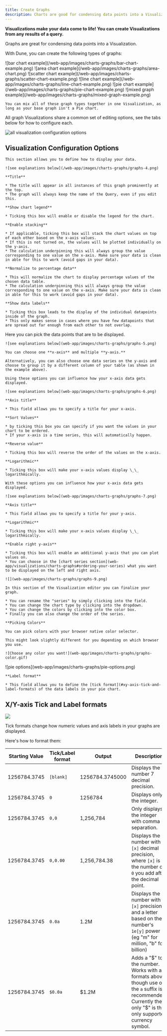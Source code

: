 ```yaml
---
title: Create Graphs
description: Charts are good for condensing data points into a Visualization. Learn how to make them here
---
```


**Visualizations make your data come to life! You can create Visualizations from any results of a query.**

Graphs are great for condensing data points into a Visualization.

With Dune, you can create the following types of graphs:

<Tabs>
  <Tab title="Bar charts">
    ![bar chart example](/web-app/images/charts-graphs/bar-chart-example.png)
  </Tab>
  <Tab title="Area charts">
    ![area chart example](/web-app/images/charts-graphs/area-chart.png)
  </Tab>
  <Tab title="Scatter charts">
    ![scatter chart example](/web-app/images/charts-graphs/scatter-chart-example.png)
  </Tab>
  <Tab title="Line charts">
    ![line chart example](/web-app/images/charts-graphs/line-chart-example.png)
  </Tab>
  <Tab title="Pie charts">
    ![pie chart example](/web-app/images/charts-graphs/pie-chart-example.png)
  </Tab>
  <Tab title="Mixed graph">
    ![mixed graph example](/web-app/images/charts-graphs/mixed-graph-example.png)
  </Tab>
</Tabs>

    You can mix all of these graph types together in one Visualization, as long as your base graph isn't a Pie chart.

All graph Visualizations share a common set of editing options, see the tabs below for how to configure each.

![all visualization configuration options](/web-app/images/charts-graphs/all-visualization-configuration-options.png)

## Visualization Configuration Options

<Tabs>
  <Tab title="Chart options">

    This section allows you to define how to display your data.

    ![see explanations below](/web-app/images/charts-graphs/graphs-4.png)

    **Title**

    * The title will appear in all instances of this graph prominently at the top.
    * The graph will always keep the name of the Query, even if you edit this.

    **Show chart legend**

    * Ticking this box will enable or disable the legend for the chart.

    **Enable stacking**

    * If applicable, ticking this box will stack the chart values on top of each other based on the x-axis values.
    * If this is not turned on, the values will be plotted individually on the y-axis.
    * The calculation underpinning this will always group the value corresponding to one value on the x-axis. Make sure your data is clean in able for this to work (avoid gaps in your data).

    **Normalize to percentage data**

    * This will normalize the chart to display percentage values of the chosen data table.
    * The calculation underpinning this will always group the value corresponding to one value on the x-axis. Make sure your data is clean in able for this to work (avoid gaps in your data).

    **Show data labels**

    * Ticking this box leads to the display of the individual datapoints inside of the graph.
    * This only makes sense in cases where you have few datapoints that are spread out far enough from each other to not overlap.

  </Tab>
  <Tab title="Result data">
    Here you can pick the data points that are to be displayed.

    ![see explanations below](web-app/images/charts-graphs/graphs-5.png)

    You can choose one **x-axis** and multiple **y-axis.**

    Alternatively, you can also choose one data series on the y-axis and choose to group it by a different column of your table (as shown in the example above).
  </Tab>
  <Tab title="X-axis options">

    Using these options you can influence how your x-axis data gets displayed.

    ![see explanations below](web-app/images/charts-graphs/graphs-6.png)

    **Axis title**

    * This field allows you to specify a title for your x-axis.

    **Sort Values**

    * by ticking this box you can specify if you want the values in your chart to be ordered.
    * If your x-axis is a time series, this will automatically happen.

    **Reverse value**

    * Ticking this box will reverse the order of the values on the x-axis.

    **Logarithmic**

    * Ticking this box will make your x-axis values display \_\_ logarithmically.
  </Tab>
    <Tab title="Y-axis options">

    With these options you can influence how your x-axis data gets displayed.

    ![see explanations below](web-app/images/charts-graphs/graphs-7.png)

    **Axis title**

    * This field allows you to specify a title for your y-axis.

    **Logarithmic**

    * Ticking this box will make your x-axis values display \_\_ logarithmically.

    **Enable right y-axis**

    * Ticking this box will enable an additional y-axis that you can plot values on.
    * You can choose in the [chart series section](web-app/visualizations/charts-graphs#ordering-your-series) what you want to be displayed on the left and right axis.
  </Tab>
    <Tab title="Series options">

    ![](web-app/images/charts-graphs/graphs-9.png)

    In this section of the Visualization editor you can finalize your graph.

    * You can rename the "series" by simply clicking into the field.
    * You can change the chart type by clicking into the dropdown.
    * You can change the colors by clicking into the color box.
    * Finally you can also change the order of the series.

    **Picking Colors**

    You can pick colors with your browser native color selector.

    This might look slightly different for you depending on which browser you use.

    ![Choose any color you want!](web-app/images/charts-graphs/graphs-color.gif)
  </Tab>
    <Tab title="Pie options">
    ![pie options](web-app/images/charts-graphs/pie-options.png)
    
    **Label format**

    * This field allows you to define the [tick format](#xy-axis-tick-and-label-formats) of the data labels in your pie chart.
  </Tab>
</Tabs>

## X/Y-axis Tick and Label formats

![](web-app/images/charts-graphs/graphs-8.png)

Tick formats change how numeric values and axis labels in your graphs are displayed.

Here's how to format them:

| Starting Value        | Tick/Label format | Output          | Description                                                                                                                                           |
| ------------ | ----------- | --------------- | ----------------------------------------------------------------------------------------------------------------------------------------------------- |
| 1256784.3745 | `[blank]`  | 1256784.3745000 | Displays the number 7 decimal precision.                                                                                                                |
| 1256784.3745 | `0`           | 1256784         | Displays only the integer.                                                                                                                            |
| 1256784.3745 | `0,0`         | 1,256,784       | Only displays the integer with comma separation.                                                                                                      |
| 1256784.3745 | `0,0.00`      | 1,256,784.38    | Displays the number with `[x]` decimal precision, where `[x]` is the number of `0` you add after the decimal point.                                                                |
| 1256784.3745 | `0.0a`     | 1.2M            | Displays the number with `[x]` precision and a letter based on the number's `1e[y]` power (eg "m" for million, "b" for billion)  |
| 1256784.3745 | `$0.0a`    | $1.2M           | Adds a "\$" to the number. Works with all formats above though use of the `a` suffix is recommended. Currently the only "\$" is the only supported currency symbol.                                                                                      |